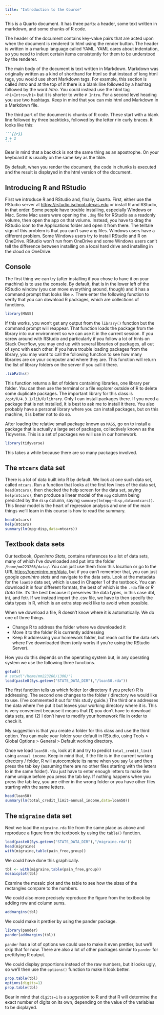 ```yaml
---
title: "Introduction to the Course"
---
```


This is a Quarto document. It has three parts: a header, some text written in markdown, and some chunks of R code.

The header of the document contains key-value pairs that are acted upon when the document is rendered to html using the render button. The header is written in a markup language called YAML. YAML cares about indentation, so you need to indent certain items consistently for them to be understood by the renderer.

The main body of the document is text written in Markdown. Markdown was originally written as a kind of shorthand for html so that instead of long html tags, you would use short Markdown tags. For example, this section is called *Intro* and at the top of it there is a blank line followed by a hashtag followed by the word *Intro*. You could instead use the html tag `<h1>Intro</h1>` but it is shorter to write `# Intro`. For a second level heading you use two hashtags. Keep in mind that you can mix html and Markdown in a Markdown file.

The third part of the document is chunks of R code. These start with a blank line followed by three backticks, followed by the letter *r* in curly braces. It looks like this:

````markdown
```{{r}}
1 + 1
```
````

Bear in mind that a backtick is not the same thing as an apostrophe. On your keyboard it is usually on the same key as the tilde.

By default, when you render the document, the code in chunks is executed and the result is displayed in the html version of the document.

## Introducing R and RStudio
First we introduce R and RStudio and, finally, Quarto. First, either use the RStudio server at
[https://rstudio.ischool.utexas.edu](https://rstudio.ischool.utexas.edu) or
install R and RStudio, in that order. Some people have trouble installing, especially Windows or Mac. Some Mac users were opening the `.dmg` file for RStudio as a readonly volume, then open the app on that volume. Instead, you have to drag the RStudio icon to the Applications folder and open it from there. The telltale sign of this problem is that you can't save any files. Windows users have a different problem. Some Windows users try to install RStudio and R on OneDrive. RStudio won't run from OneDrive and some Windows users can't tell the difference between installing on a local hard drive and installing in the cloud on OneDrive.

## Console
The first thing we can try (after installing if you chose to have it on your machine) is to use the console. By default, that is in the lower left of the RStudio window (you can move everything around, though) and it has a command prompt that looks like `>`. There enter the following function to verify that you can download R packages, which are collections of functions.

```r
library(MASS)
```

If this works, you won't get any output from the `library()` function but the command prompt will reappear. That function loads the package from the library into our environment so we can use it in the current session. If you screw around with RStudio and particularly if you follow a lot of hints on Stack Overflow, you may end up with several libraries of packages, all out of sync with each other. If you have trouble loading packages from the library, you may want to call the following function to see how many libraries are on your computer and where they are. This function will return the list of library folders on the server if you call it there.

```r
.libPaths()
```

This function returns a list of folders containing libraries, one library per folder. You can then use the terminal or a file explorer outside of R to delete some duplicate packages. The important library for this class is `/opt/R/4.3.1/lib/R/library`. Only I can install packages there. If you need a package that is not installed, it is best to ask me to install it there. You also probably have a personal library where you can install packages, but on this machine, it is better not to do so.

After loading the relative small package known as `MASS`, go on to install a package that is actually a large set of packages, collectively known as the Tidyverse. This is a set of packages we will use in our homework.

```r
library(tidyverse)
```

This takes a while because there are so many packages involved.

## The `mtcars` data set
There is a lot of data built into R by default. We look at one such data set, called `mtcars`. Run a function that looks at the first few lines of the data set, `head(mtcars)`, then checked the help screen for the data set, saying `help(mtcars)`, then produce a linear model of the `mpg` column being predicted by the `disp` column, saying `summary(lm(mpg~disp,data=mtcars))`. This linear model is the heart of regression analysis and one of the main things we'll learn in this course is how to read the summary.

```r
head(mtcars)
help(mtcars)
summary(lm(mpg~disp,data=mtcars))
```

## Textbook data sets
Our textbook, *Openintro Stats*, contains references to a lot of data sets, many of which I've downloaded and put into the folder `/home/mm223266/data/`. You can just use them from this location or go to the URL [https://openintro.org/data](https://openintro.org/data), but if you can't remember that, you can just google *openintro stats* and navigate to the data sets. Look at the metadata for the `loan50` data set, which is used in Chapter 1 of the textbook. You can download it in four different formats, the best of which is the `.rda` file or *R Data* file. It's the best because it preserves the data types, in this case dbl, int, and fctr. If we instead import the .csv file, we have to then specify the data types in R, which is an extra step we'd like to avoid when possible.

When we download a file, R doesn't know where it is automatically. We do one of three things.

- Change R to address the folder where we downloaded it
- Move it to the folder R is currently addressing
- [Keep R addressing your homework folder, but reach out for the data sets where I've downloaded them (only works if you're using the RStudio Server).]{.weekn}

How you do this depends on the operating system but, in any operating system we use the following three functions.

```r
getwd()
# setwd("/home/mm223266/i306/")
load(paste0(Sys.getenv("STATS_DATA_DIR"),"/loan50.rda"))
```

The first function tells us which folder (or directory if you prefer) R is addressing. The second one changes to the folder / directory we would like to use. (I've commented it out for this study guide.) The third one addresses the data where I've put it but leaves your working directory where it is. This is very convenient because it means that (1) you don't have to download data sets, and (2) I don't have to modify your homework file in order to check it.

My suggestion is that you create a folder for this class and use the third option. You can make your folder your default in RStudio, using Tools > Global Options > General > Default working directory.

Once we load `loan50.rda`, look at it and try to predict `total_credit_limit` using `annual_income`. Keep in mind that, if the file is in the current working directory / folder, R will autocomplete its name when you say `lo` and then press the tab key (assuming there are no other files starting with the letters lo in the same folder). You just have to enter enough letters to make the name unique before you press the tab key. If nothing happens when you press the tab key, you are either in the wrong folder or you have other files starting with the same letters.

```r
head(loan50)
summary(lm(total_credit_limit~annual_income,data=loan50))
```

## The `migraine` data set
Next we load the `migraine.rda` file from the same place as above and reproduce a figure from the textbook by using the `table()` function.

```r
load(paste0(Sys.getenv("STATS_DATA_DIR"),"/migraine.rda"))
head(migraine)
with(migraine,table(pain_free,group))
```

We could have done this graphically.

```r
tbl <- with(migraine,table(pain_free,group))
mosaicplot(tbl)
```

Examine the mosaic plot and the table to see how the sizes of the rectangles compare to the numbers.

We could also more precisely reproduce the figure from the textbook by adding row and column sums.

```r
addmargins(tbl)
```

We could make it prettier by using the pander package.

```r
library(pander)
pander(addmargins(tbl))
```

`pander` has a lot of options we could use to make it even prettier, but we'll skip that for now. There are also a lot of other packages similar to `pander` for prettifying R output.

We could display proportions instead of the raw numbers, but it looks ugly, so we'll then use the `options()` function to make it look better.

```r
prop.table(tbl)
options(digits=1)
prop.table(tbl)
```

Bear in mind that `digits=1` is a *suggestion* to R and that R will determine the exact number of digits on its own, depending on the value of the variables to be displayed.

